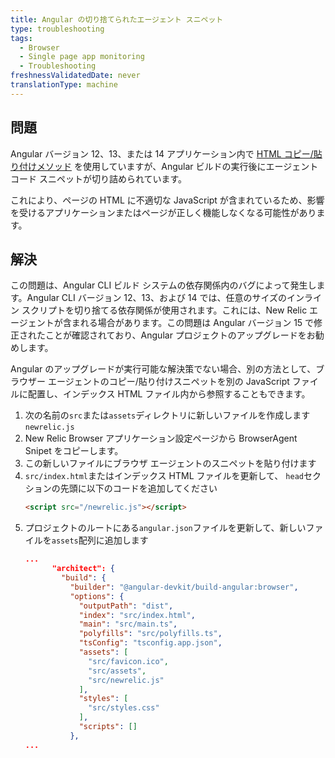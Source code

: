 ```yaml
---
title: Angular の切り捨てられたエージェント スニペット
type: troubleshooting
tags:
  - Browser
  - Single page app monitoring
  - Troubleshooting
freshnessValidatedDate: never
translationType: machine
---
```


## 問題

Angular バージョン 12、13、または 14 アプリケーション内で [HTML コピー/貼り付けメソッド](/docs/browser/new-relic-browser/installation-configuration/adding-apps-new-relic-browser/#copy-paste-app) を使用していますが、Angular ビルドの実行後にエージェント コード スニペットが切り詰められています。

これにより、ページの HTML に不適切な JavaScript が含まれているため、影響を受けるアプリケーションまたはページが正しく機能しなくなる可能性があります。

## 解決

この問題は、Angular CLI ビルド システムの依存関係内のバグによって発生します。Angular CLI バージョン 12、13、および 14 では、任意のサイズのインライン スクリプトを切り捨てる依存関係が使用されます。これには、New Relic <InlinePopover type="browser" />エージェントが含まれる場合があります。この問題は Angular バージョン 15 で修正されたことが確認されており、Angular プロジェクトのアップグレードをお勧めします。

Angular のアップグレードが実行可能な解決策でない場合、別の方法として、ブラウザー エージェントのコピー/貼り付けスニペットを別の JavaScript ファイルに配置し、インデックス HTML ファイル内から参照することもできます。

1. 次の名前の`src`または`assets`ディレクトリに新しいファイルを作成します `newrelic.js`
2. New Relic Browser アプリケーション設定ページから BrowserAgent Snipet をコピーします。
3. この新しいファイルにブラウザ エージェントのスニペットを貼り付けます
4. `src/index.html`またはインデックス HTML ファイルを更新して、 `head`セクションの先頭に以下のコードを追加してください
   ```html
   <script src="/newrelic.js"></script>
   ```
5. プロジェクトのルートにある`angular.json`ファイルを更新して、新しいファイルを`assets`配列に追加します
   ```json
   ...
         "architect": {
           "build": {
             "builder": "@angular-devkit/build-angular:browser",
             "options": {
               "outputPath": "dist",
               "index": "src/index.html",
               "main": "src/main.ts",
               "polyfills": "src/polyfills.ts",
               "tsConfig": "tsconfig.app.json",
               "assets": [
                 "src/favicon.ico",
                 "src/assets",
                 "src/newrelic.js"
               ],
               "styles": [
                 "src/styles.css"
               ],
               "scripts": []
             },
   ...
   ```